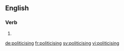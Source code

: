 ==English==

===Verb===
{{head|en}}

# {{present participle of|politicise}}

[[de:politicising]]
[[fr:politicising]]
[[sv:politicising]]
[[vi:politicising]]